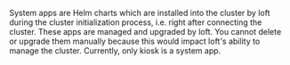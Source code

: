System apps are Helm charts which are installed into the cluster by loft during the cluster initialization process, i.e. right after connecting the cluster. These apps are managed and upgraded by loft. You cannot delete or upgrade them manually because this would impact loft's ability to manage the cluster. Currently, only kiosk is a system app.
